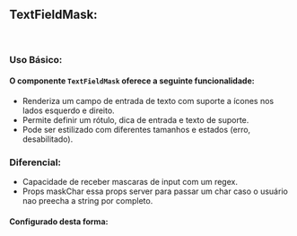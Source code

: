 

<Meta of={TextFieldMaskStories} />

## TextFieldMask:

<br />

### Uso Básico:

#### O componente `TextFieldMask` oferece a seguinte funcionalidade:
- Renderiza um campo de entrada de texto com suporte a ícones nos lados esquerdo e direito.
- Permite definir um rótulo, dica de entrada e texto de suporte.
- Pode ser estilizado com diferentes tamanhos e estados (erro, desabilitado).

### Diferencial:

- Capacidade de receber mascaras de input com um regex.
- Props maskChar essa props server para passar um char caso o usuário nao preecha a string por completo.


<Canvas />

<Controls/>


#### Configurado desta forma:

 ```javascript
 input: {
          carret: colors.gray["200"],
          focus: colors.gray["300"],
        },
```

